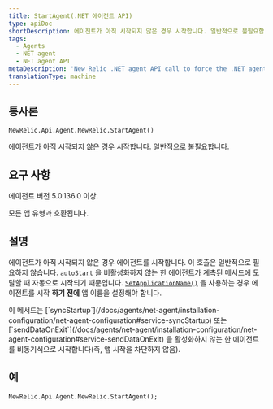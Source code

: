 ```yaml
---
title: StartAgent(.NET 에이전트 API)
type: apiDoc
shortDescription: 에이전트가 아직 시작되지 않은 경우 시작합니다. 일반적으로 불필요합니다.
tags:
  - Agents
  - NET agent
  - NET agent API
metaDescription: 'New Relic .NET agent API call to force the .NET agent to start, if it hasn''t been started already. Usually unnecessary, since the agent starts automatically.'
translationType: machine
---
```


## 통사론

```
NewRelic.Api.Agent.NewRelic.StartAgent()
```

에이전트가 아직 시작되지 않은 경우 시작합니다. 일반적으로 불필요합니다.

## 요구 사항

에이전트 버전 5.0.136.0 이상.

모든 앱 유형과 호환됩니다.

## 설명

에이전트가 아직 시작되지 않은 경우 에이전트를 시작합니다. 이 호출은 일반적으로 필요하지 않습니다. [`autoStart`](/docs/agents/net-agent/installation-configuration/net-agent-configuration#service-autoStart) 을 비활성화하지 않는 한 에이전트가 계측된 메서드에 도달할 때 자동으로 시작되기 때문입니다. [`SetApplicationName()`](/docs/agents/net-agent/net-agent-api/setapplicationname-net-agent) 을 사용하는 경우 에이전트를 시작 **하기 전에** 앱 이름을 설정해야 합니다.

<Callout variant="tip">
  이 메서드는 [`syncStartup`](/docs/agents/net-agent/installation-configuration/net-agent-configuration#service-syncStartup) 또는 [`sendDataOnExit`](/docs/agents/net-agent/installation-configuration/net-agent-configuration#service-sendDataOnExit) 을 활성화하지 않는 한 에이전트를 비동기식으로 시작합니다(즉, 앱 시작을 차단하지 않음).
</Callout>

## 예

```
NewRelic.Api.Agent.NewRelic.StartAgent();
```